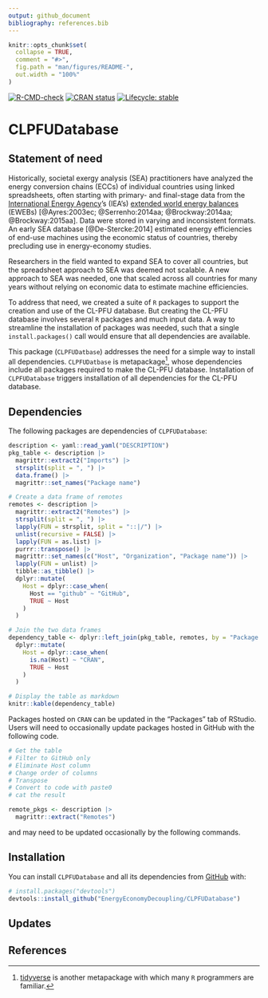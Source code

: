 ```yaml
---
output: github_document
bibliography: references.bib
---
```


<!-- README.md is generated from README.Rmd. Please edit Readme.Rmd. -->

```r
knitr::opts_chunk$set(
  collapse = TRUE,
  comment = "#>",
  fig.path = "man/figures/README-",
  out.width = "100%"
)
```


<!-- Define some macros for later use -->
[link-iea]:              https://www.iea.org
[link-ieaeweb]:          https://www.iea.org/data-and-statistics/data-product/world-energy-balances


<!-- badges: start -->
[![R-CMD-check](https://github.com/EnergyEconomyDecoupling/CLPFUDatabase/actions/workflows/R-CMD-check.yaml/badge.svg)](https://github.com/EnergyEconomyDecoupling/CLPFUDatabase/actions/workflows/R-CMD-check.yaml)
[![CRAN status](https://www.r-pkg.org/badges/version/CLPFUDatabase)](https://CRAN.R-project.org/package=CLPFUDatabase)
[![Lifecycle: stable](https://img.shields.io/badge/lifecycle-stable-brightgreen.svg)](https://lifecycle.r-lib.org/articles/stages.html#stable)
<!-- badges: end -->


# CLPFUDatabase

## Statement of need

Historically, societal exergy analysis (SEA) practitioners have
analyzed the energy conversion chains (ECCs)
of individual countries using linked spreadsheets,
often starting with primary- and final-stage data 
from the [International Energy Agency][link-iea]'s (IEA's)
[extended world energy balances][link-ieaeweb] (EWEBs)
[@Ayres:2003ec; @Serrenho:2014aa; @Brockway:2014aa; @Brockway:2015aa]. 
Data were stored in varying and inconsistent formats.
An early SEA database [@De-Stercke:2014]
estimated energy efficiencies 
of end-use machines using the economic status of countries,
thereby precluding use in energy-economy studies.

Researchers in the field
wanted to expand SEA to cover all countries, but
the spreadsheet approach to SEA was
deemed not scalable.
A new approach to SEA was needed, 
one that scaled across all countries 
for many years without relying on economic data
to estimate machine efficiencies. 

To address that need,
we created a suite of `R` packages 
to support the creation and use of the CL-PFU database.
But creating the CL-PFU database involves 
several `R` packages and
much input data.
A way to streamline the installation of packages was needed,
such that a single `install.packages()` call would
ensure that all dependencies are available.

This package (`CLPFUDatbase`) addresses the need for a simple 
way to install all dependencies.
`CLPFUDatbase` is 
metapackage^[[tidyverse](https://www.tidyverse.org) is another metapackage
             with which many `R` programmers are familiar.], 
whose dependencies include all packages required to make
the CL-PFU database. 
Installation of `CLPFUDatabase` triggers 
installation of all dependencies for the CL-PFU database.


## Dependencies

The following packages are dependencies of `CLPFUDatabase`:

```r
description <- yaml::read_yaml("DESCRIPTION")
pkg_table <- description |> 
  magrittr::extract2("Imports") |> 
  strsplit(split = ", ") |> 
  data.frame() |> 
  magrittr::set_names("Package name")

# Create a data frame of remotes
remotes <- description |> 
  magrittr::extract2("Remotes") |> 
  strsplit(split = ", ") |> 
  lapply(FUN = strsplit, split = "::|/") |> 
  unlist(recursive = FALSE) |> 
  lapply(FUN = as.list) |> 
  purrr::transpose() |> 
  magrittr::set_names(c("Host", "Organization", "Package name")) |> 
  lapply(FUN = unlist) |> 
  tibble::as_tibble() |> 
  dplyr::mutate(
    Host = dplyr::case_when(
      Host == "github" ~ "GitHub", 
      TRUE ~ Host
    )
  )

# Join the two data frames
dependency_table <- dplyr::left_join(pkg_table, remotes, by = "Package name") |> 
  dplyr::mutate(
    Host = dplyr::case_when(
      is.na(Host) ~ "CRAN", 
      TRUE ~ Host
    )
  )

# Display the table as markdown
knitr::kable(dependency_table)
```

Packages hosted on `CRAN` can be updated in the "Packages" tab of RStudio.
Users will need to occasionally update packages hosted in GitHub with the following code.

```r
# Get the table
# Filter to GitHub only
# Eliminate Host column
# Change order of columns
# Transpose 
# Convert to code with paste0
# cat the result
```



```r
remote_pkgs <- description |> 
  magrittr::extract("Remotes")

```

and may need to be updated occasionally
by the following commands. 




## Installation

You can install `CLPFUDatabase` and all its dependencies
from [GitHub](https://github.com/) with:

```r
# install.packages("devtools")
devtools::install_github("EnergyEconomyDecoupling/CLPFUDatabase")
```


## Updates



## References
